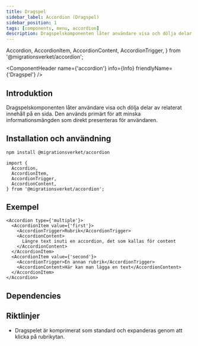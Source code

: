 ```yaml
---
title: Dragspel
sidebar_label: Accordion (Dragspel)
sidebar_position: 1
tags: [components, menu, accordion]
description: Dragspelskomponenten låter användare visa och dölja delar av relaterat innehåll på en sida.
---
```


  Accordion,
  AccordionItem,
  AccordionContent,
  AccordionTrigger,
} from '@migrationsverket/accordion';

<ComponentHeader name={'accordion'} info={Info} friendlyName={'Dragspel'} />

## Introduktion

Dragspelskomponenten låter användare visa och dölja delar av relaterat innehåll på en sida. Den används primärt för att minska informationsmängden som direkt presenteras för användaren.


## Installation och användning

```bash npm2yarn
npm install @migrationsverket/accordion
```

```tsx
import {
  Accordion,
  AccordionItem,
  AccordionTrigger,
  AccordionContent,
} from '@migrationsverket/accordion';
```

## Exempel

```tsx live
<Accordion type={'multiple'}>
  <AccordionItem value={'first'}>
    <AccordionTrigger>Rubrik</AccordionTrigger>
    <AccordionContent>
      Längre text inuti en accordion, det som kallas för content
    </AccordionContent>
  </AccordionItem>
  <AccordionItem value={'second'}>
    <AccordionTrigger>En annan rubrik</AccordionTrigger>
    <AccordionContent>Här kan man lägga en text</AccordionContent>
  </AccordionItem>
</Accordion>
```

## Dependencies
<ComponentFooter info={Info}/>


## Riktlinjer
- Dragspelet är komprimerat som standard och expanderas genom att klicka på rubrikytan.

